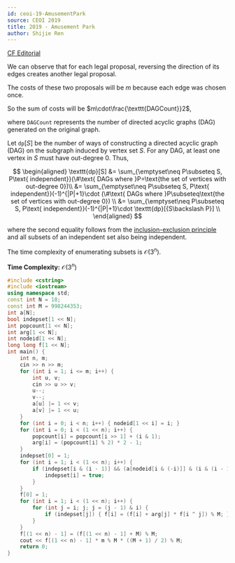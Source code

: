 ```yaml
---
id: ceoi-19-AmusementPark
source: CEOI 2019
title: 2019 - Amusement Park
author: Shijie Ren
---
```


[CF Editorial](https://codeforces.com/blog/entry/68748)

<Spoiler title="Hint">

We can observe that for each legal proposal, reversing the direction of its
edges creates another legal proposal.

The costs of these two proposals will be $m$ because each edge was chosen once.

So the sum of costs will be $m\cdot\frac{\texttt{DAGCount}}2$,

where $\texttt{DAGCount}$ represents the number of directed acyclic graphs (DAG)
generated on the original graph.

</Spoiler>

<Spoiler title="Explanation">

Let $\texttt{dp}[S]$ be the number of ways of constructing a directed acyclic
graph (DAG) on the subgraph induced by vertex set $S$. For any DAG, at least one vertex in $S$ must
have out-degree 0. Thus,

$$
\begin{aligned}
\texttt{dp}[S] &= \sum_{\emptyset\neq P\subseteq S, P\text{ independent}}(\#\text{ DAGs where  }P=\text{the set of vertices with out-degree 0})\\
&= \sum_{\emptyset\neq P\subseteq S, P\text{ independent}}(-1)^{|P|+1}\cdot (\#\text{ DAGs where  }P\subseteq\text{the set of vertices with out-degree 0}) \\
&= \sum_{\emptyset\neq P\subseteq S, P\text{ independent}}(-1)^{|P|+1}\cdot \texttt{dp}[{S\backslash P}] \\
\end{aligned}
$$

where the second equality follows from the
[inclusion-exclusion principle](https://en.wikipedia.org/wiki/Inclusion%E2%80%93exclusion_principle)
and all subsets of an independent set also being independent.

The time complexity of enumerating subsets is $\mathcal{O}(3^n)$.

<!--
<Optional title="FWT">

It can be optimized further through FWT to be an $\mathcal{O}(n^22^n)$ algorithm.

</Optional>
-->

</Spoiler>

<Spoiler title="Implementation">

**Time Complexity:** $\mathcal{O}(3^n)$

<LanguageSection>

<CPPSection>

```cpp
#include <cstring>
#include <iostream>
using namespace std;
const int N = 18;
const int M = 998244353;
int a[N];
bool indepset[1 << N];
int popcount[1 << N];
int arg[1 << N];
int nodeid[1 << N];
long long f[1 << N];
int main() {
	int n, m;
	cin >> n >> m;
	for (int i = 1; i <= m; i++) {
		int u, v;
		cin >> u >> v;
		u--;
		v--;
		a[u] |= 1 << v;
		a[v] |= 1 << u;
	}
	for (int i = 0; i < n; i++) { nodeid[1 << i] = i; }
	for (int i = 0; i < (1 << n); i++) {
		popcount[i] = popcount[i >> 1] + (i & 1);
		arg[i] = (popcount[i] % 2) * 2 - 1;
	}
	indepset[0] = 1;
	for (int i = 1; i < (1 << n); i++) {
		if (indepset[i & (i - 1)] && (a[nodeid[i & (-i)]] & (i & (i - 1))) == 0) {
			indepset[i] = true;
		}
	}
	f[0] = 1;
	for (int i = 1; i < (1 << n); i++) {
		for (int j = i; j; j = (j - 1) & i) {
			if (indepset[j]) { f[i] = (f[i] + arg[j] * f[i ^ j]) % M; }
		}
	}
	f[(1 << n) - 1] = (f[(1 << n) - 1] + M) % M;
	cout << f[(1 << n) - 1] * m % M * ((M + 1) / 2) % M;
	return 0;
}
```

</CPPSection>

</LanguageSection>

</Spoiler>
